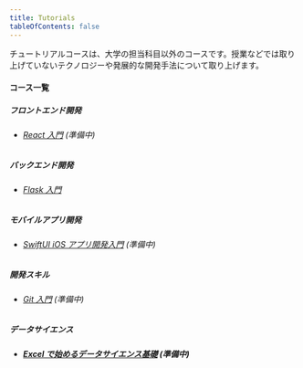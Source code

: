 ```yaml
---
title: Tutorials
tableOfContents: false
---
```


チュートリアルコースは、大学の担当科目以外のコースです。授業などでは取り上げていないテクノロジーや発展的な開発手法について取り上げます。

#### コース一覧

##### フロントエンド開発

- ###### [React 入門]() (準備中)

##### バックエンド開発

- ###### [Flask 入門](./flask/)

##### モバイルアプリ開発

- ###### [SwiftUI iOS アプリ開発入門](./swift/) (準備中)

##### 開発スキル

- ###### [Git 入門]() (準備中)

##### データサイエンス

- ##### [Excel で始めるデータサイエンス基礎]() (準備中)
